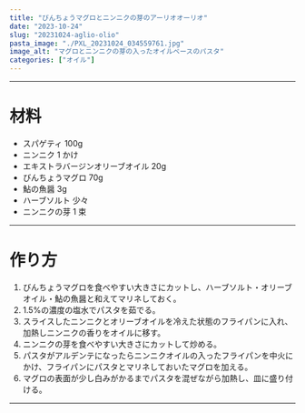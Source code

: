 ```yaml
---
title: "びんちょうマグロとニンニクの芽のアーリオオーリオ"
date: "2023-10-24"
slug: "20231024-aglio-olio"
pasta_image: "./PXL_20231024_034559761.jpg"
image_alt: "マグロとニンニクの芽の入ったオイルベースのパスタ"
categories: ["オイル"]
---
```


---

# 材料

- スパゲティ 100g
- ニンニク 1 かけ
- エキストラバージンオリーブオイル 20g
- びんちょうマグロ 70g
- 鮎の魚醤 3g
- ハーブソルト 少々
- ニンニクの芽 1 束

---

# 作り方

1. びんちょうマグロを食べやすい大きさにカットし、ハーブソルト・オリーブオイル・鮎の魚醤と和えてマリネしておく。
2. 1.5%の濃度の塩水でパスタを茹でる。
3. スライスしたニンニクとオリーブオイルを冷えた状態のフライパンに入れ、加熱しニンニクの香りをオイルに移す。
4. ニンニクの芽を食べやすい大きさにカットして炒める。
5. パスタがアルデンテになったらニンニクオイルの入ったフライパンを中火にかけ、フライパンにパスタとマリネしておいたマグロを加える。
6. マグロの表面が少し白みがかるまでパスタを混ぜながら加熱し、皿に盛り付ける。

---
